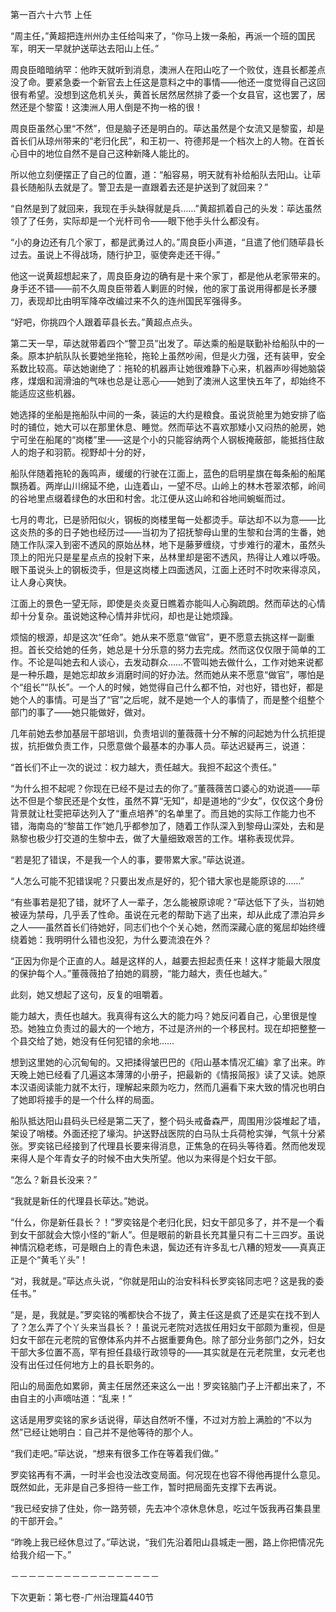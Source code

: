 

第一百六十六节 上任

“周主任，”黄超把连州州办主任给叫来了，“你马上拨一条船，再派一个班的国民军，明天一早就护送荜达去阳山上任。”

周良臣暗暗纳罕：他昨天就听到消息，澳洲人在阳山吃了一个败仗，连县长都差点没了命。要紧急委一个新官去上任这是意料之中的事情――他还一度觉得自己这回很有希望。没想到这危机关头，黄首长居然居然排了委一个女县官，这也罢了，居然还是个黎蛮！这澳洲人用人倒是不拘一格的很！

周良臣虽然心里“不然”，但是脑子还是明白的。荜达虽然是个女流又是黎蛮，却是首长们从琼州带来的“老归化民”，和王初一、符德邦是一个档次上的人物。在首长心目中的地位自然不是自己这种新降人能比的。

所以他立刻便摆正了自己的位置，道：“船容易，明天就有补给船队去阳山。让荜县长随船队去就是了。警卫去是一直跟着去还是护送到了就回来？”

“自然是到了就回来，我现在手头缺得就是兵……”黄超抓着自己的头发：荜达虽然领了了任务，实际却是一个光杆司令――眼下他手头什么都没有。

“小的身边还有几个家丁，都是武勇过人的。”周良臣小声道，“且遣了他们随荜县长过去。虽说上不得战场，随行护卫，驱使奔走还干得。”

他这一说黄超想起来了，周良臣身边的确有是十来个家丁，都是他从老家带来的。身手还不错――前不久周良臣带着人剿匪的时候，他的家丁虽说用得都是长矛腰刀，表现却比由明军降卒改编过来不久的连州国民军强得多。

“好吧，你挑四个人跟着荜县长去。”黄超点点头。

第二天一早，荜达就带着四个“警卫员”出发了。荜达乘的船是联勤补给船队中的一条。原本护航队队长要她坐拖轮，拖轮上虽然吵闹，但是火力强，还有装甲，安全系数比较高。荜达她谢绝了：拖轮的机器声让她很难静下心来，机器声吵得她脑袋疼，煤烟和润滑油的气味也总是让恶心――她到了澳洲人这里快五年了，却始终不能适应这些机器。

她选择的坐船是拖船队中间的一条，装运的大约是粮食。虽说货舱里为她安排了临时的铺位，她大可以在那里休息、睡觉。然而荜达不喜欢那矮小又闷热的舱房，她宁可坐在船尾的“岗楼”里――这是个小的只能容纳两个人钢板掩蔽部，能抵挡住敌人的炮子和羽箭。视野却十分的好，

船队伴随着拖轮的轰鸣声，缓缓的行驶在江面上，蓝色的启明星旗在每条船的船尾飘扬着。两岸山川绵延不绝，山连着山，一望不尽。山岭上的林木苍翠浓郁，岭间的谷地里点缀着绿色的水田和村舍。北江便从这山岭和谷地间蜿蜒而过。

七月的粤北，已是骄阳似火，钢板的岗楼里每一处都烫手。荜达却不以为意――比这炎热的多的日子她也经历过――当初为了招抚黎母山里的生黎和台湾的生番，她随工作队深入到密不透风的原始丛林，地下是藤萝缠绕，寸步难行的灌木，虽然头顶上的阳光只是星星点点的投射下来，丛林里却是密不透风，热得让人难以呼吸。眼下虽说头上的钢板烫手，但是这岗楼上四面透风，江面上还时不时吹来得凉风，让人身心爽快。

江面上的景色一望无际，即使是炎炎夏日瞧着亦能叫人心胸疏朗。然而荜达的心情却十分复杂。虽说她这种心情并非忧闷，却也是让她烦躁。

烦恼的根源，却是这次“任命”。她从来不愿意“做官”，更不愿意去挑这样一副重担。首长交给她的任务，她总是十分乐意的努力去完成。然而这仅仅限于简单的工作。不论是叫她去和人谈心，去发动群众……不管叫她去做什么，工作对她来说都是一种乐趣，是她忘却故乡消磨时间的好办法。然而她从来不愿意“做官”，哪怕是个“组长”“队长”。一个人的时候，她觉得自己什么都不怕，对也好，错也好，都是她个人的事情。可是当了“官”之后呢，就不是她一个人的事情了，而是整个组整个部门的事了――她只能做好，做对。

几年前她去参加基层干部培训，负责培训的董薇薇十分不解的问起她为什么抗拒提拔，抗拒做负责工作，只愿意做个最基本的办事人员。荜达迟疑再三，说道：

“首长们不止一次的说过：权力越大，责任越大。我担不起这个责任。”

“为什么担不起呢？你现在已经不是过去的你了。”董薇薇苦口婆心的劝说道――荜达不但是个黎民还是个女性，虽然不算“无知”，却是道地的“少女”，仅仅这个身份背景就让杜雯把荜达列入了“重点培养”的名单里了。而且她的实际工作能力也不错，海南岛的“黎苗工作”她几乎都参加了，随着工作队深入到黎母山深处，去和是熟黎也极少打交道的生黎中去，做了大量细致艰苦的工作。堪称表现优异。

“若是犯了错误，不是我一个人的事，要带累大家。”荜达说道。

“人怎么可能不犯错误呢？只要出发点是好的，犯个错大家也是能原谅的……”

“有些事若是犯了错，就坏了人一辈子，怎么能被原谅呢？”荜达低下了头，当初她被诬为禁母，几乎丢了性命。虽说在元老的帮助下逃了出来，却从此成了漂泊异乡之人――虽然首长们待她好，同志们也个个关心她，然而深藏心底的冤屈却始终缠绕着她：我明明什么错也没犯，为什么要流浪在外？

“正因为你是个正直的人。越是这样的人，越要去担起责任来！这样才能最大限度的保护每个人。”董薇薇拍了拍她的肩膀，“能力越大，责任也越大。”

此刻，她又想起了这句，反复的咀嚼着。

能力越大，责任也越大。我真得有这么大的能力吗？她反问着自己，心里很是惶恐。她独立负责过的最大的一个地方，不过是济州的一个移民村。现在却把整整一个县交给了她，她没有任何犯错的余地……

想到这里她的心沉甸甸的。又把揉得皱巴巴的《阳山基本情况汇编》拿了出来。昨天晚上她已经看了几遍这本薄薄的小册子，把最新的《情报简报》读了又读。她原本汉语阅读能力就不太行，理解起来颇为吃力，然而几遍看下来大致的情况也明白了她即将接手的是一个什么样的局面。

船队抵达阳山县码头已经是第二天了，整个码头戒备森严，周围用沙袋堆起了墙，架设了哨楼。外面还挖了壕沟。护送野战医院的白马队士兵荷枪实弹，气氛十分紧张。罗奕铭已经接到了代理县长要来得消息，正焦急的在码头等待着。然而他发现来得人是个年青女子的时候不由大失所望。他以为来得是个妇女干部。

“怎么？新县长没来？”

“我就是新任的代理县长荜达。”她说。

“什么，你是新任县长？！”罗奕铭是个老归化民，妇女干部见多了，并不是一个看到女干部就会大惊小怪的“新人”。但是眼前的新县长充其量只有二十三四岁。虽说神情沉稳老练，可是眼白上的青色未退，鬓边还有许多乱七八糟的短发――真真正正是个“黄毛丫头”！

“对，我就是。”荜达点头说，“你就是阳山的治安科科长罗奕铭同志吧？这是我的委任书。”

“是，是，我就是。”罗奕铭的嘴都快合不拢了，黄主任这是疯了还是实在找不到人了？怎么弄了个丫头来当县长？！虽说元老院对选拔任用妇女干部颇为重视，但是妇女干部在元老院的官僚体系内并不占据重要角色。除了部分业务部门之外，妇女干部大多位置不高，罕有担任县级行政领导的――其实就是在元老院里，女元老也没有出任过任何地方上的县长职务的。

阳山的局面危如累卵，黄主任居然还来这么一出！罗奕铭脑门子上汗都出来了，不由自主的小声嘀咕道：“乱来！”

这话是用罗奕铭的家乡话说得，荜达自然听不懂，不过对方脸上满脸的“不以为然”已经让她明白：自己并不是他等待的那个人。

“我们走吧。”荜达说，“想来有很多工作在等着我们做。”

罗奕铭再有不满，一时半会也没法改变局面。何况现在也容不得他再提什么意见。既然如此，无非是自己多担待一些工作，暂时把局面先支撑下去再说。

“我已经安排了住处，你一路劳顿，先去冲个凉休息休息，吃过午饭我再召集县里的干部开会。”

“昨晚上我已经休息过了。”荜达说，“我们先沿着阳山县城走一圈，路上你把情况先给我介绍一下。”

－－－－－－－－－－－－－－－－－

下次更新：第七卷-广州治理篇440节


